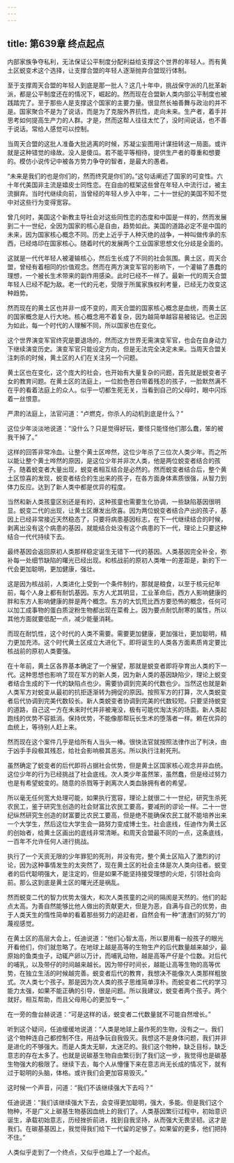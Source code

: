 ```yaml
---
---
---
```

title: 第639章 终点起点
---



内部家族争夺私利，无法保证公平制度分配利益给支撑这个世界的年轻人。而有黄土区蜕变术这个选择，让支撑合盟的年轻人逐渐抛弃合盟现行体制。

至于支撑周天合盟的年轻人到底是那一批人？这几十年中，挑战保守派的几批革新派，都是公平制度还在的情况下，崛起的。然而现在合盟新人类内部公平制度也被践踏完了。至于那些人是支撑这个国家的主要力量。很显然长袖善舞与政治的并不是。国家聚合不是为了说话，而是为了克服外界抗性，走向未来。生产者，着手并思考如何提高生产力的人群。才是，然而这帮人往往太忙了，没时间说话，也不善于说话。常给人感觉可以控制。

当周天合盟的这批人准备大批逃离的时候，苏凝尘妄图用计谋扭转这一局面。或许就是这种错觉的缘故。没人是傻瓜。若不能平等相待，提供生产者的尊重和想要的。模仿小说传记中被各方势力争夺的智者，是最大的愚者。

“未来是我们的也是你们的，然而终究是你们的。”这句话阐述了国家的可变性。六十年代美国非主流是嬉皮士同性恋。在自由的框架这些曾在年轻人中流行过，被主流摒弃。当时代继续向前，当曾经的年轻人步入中年，二十一世纪的美国不知不觉中对这些行为变得宽容。

曾几何时，美国这个新教主导社会对这些同性恋的态度和中国是一样的，然而发展到二十一世纪，全因为国家的核心是自由，趋势如此。美国的道路必定不是中国的未来，因为国家核心概念不同。历史上近乎于人种灭绝的战争，一种叫做传承的东西，已经烙印在国家核心。随着时代的发展两个工业国家思想文化分歧是全面的。

这就是一代代年轻人被灌输核心，然后生长成了不同的社会氛围。黄土区，周天合盟，曾经有着相同的价值观念。然而在两方演变军官的影响下，一个灌输了愚蠢的理想，一个被长生术带来的副作用感染。此时已经不一样了。最新一代的周天合盟年轻人已经不配为敌。老一代的元老，受限于所属家族权利考量，已经无力改变这种趋势。

然而现在的黄土区也并非一成不变的，周天合盟的国家核心概念是血统，而黄土区的国家概念是人行大地。核心概念用不着复杂，因为越简单越容易被铭记。也正因为如此，每一个时代的人理解不同，所以国家也在变化。

这个世界演变军官终究是要退场的，然而这方世界无需演变军官，也会在自身动力下继续演变历史。演变军官只能设定方向，但是无法完全决定未来。当周天合盟关注刺杀的时候，黄土区的人们在关注另一个问题。

黄土区也在变化，这个庞大的社会，也开始有大量复杂的问题，首先就是蜕变者子女的教育问题。在黄土区的法庭上，一位脸色苍白带着残忍的孩子，一脸默然满不在乎的看着法庭上的众人。似乎一切都生死无关，当看到自己的父母时，眼中闪烁着一丝恨意。

严肃的法庭上，法官问道：“卢燃克，你杀人的动机到底是什么？”

这位少年淡淡地说道：“没什么？只是觉得好玩，要怪只能怪他们那么蠢，笨的被我干掉了。”

这样的回答非常冷血。让整个黄土区哗然，这位少年杀了三位次人类少年。而之所以能让整个黄土哗然的原因，是这位少年并非次人类，他是两位蜕变者结合的孩子。随着蜕变者大量出现，蜕变者相互结合是必然的。然而蜕变者结合后，整个黄土区惊喜的发现，蜕变者结合的生出来的孩子，在各方面身体素质很强，从智力到体力反应。达到了新人类中都是优异的程度。

当然和新人类孩童区别还是有的，这种孩童也需要生化协调，一些缺陷基因很明显。蜕变二代的出现，让黄土区爆发出欣喜。因为两位蜕变者结合产出的孩子，基因上已经非常接近天然稳态了，只要将病患基因标志，在下一代继续结合的时候，剥离出没有这个病患的基因，就能结合处没有这个病患的下一代，理论上只要这种结合一代代持续下去。

最终基因会返回原初人类那样稳定诞生无错下一代的基因。人类基因完全补全，弥补每一处细节缺陷的曙光已经出现。和核战前的原初人类唯一的差距是，新的下一代会更加聪明，更加健康，强壮。

这是因为核战前，人类进化上受到一个条件制约，那就是粮食，以至于核元纪年前，每个人身上都有耐饥基因。东方人尤其明显，工业革命后，西方人影响健康的胖和东方人影响健康的胖是两个概念。东方的大饥荒比西方要恐怖的概念，任何可以加工成事物的蛋白质淀粉生物都出现在菜肴上。因为要点耐饥耐寒的属性，所以其他方面就要低配一点，减少能量消耗。

而现在耐饥性，这个时代的人类不需要。需要更加健康，更加强壮，更加聪明，精力更加充沛。这个时代黄土区成立大进化下。即将诞生的人类各方面素质肯定要比核战前的原初人类要强。

在十年前，黄土区各界基本确定了一个展望，那就是蜕变者即将孕育出人类的下一代。这种思想也影响了现在军方的新人类，因为新人类的基因缺陷少，理论上蜕变者结合生成的下一代的缺陷点也少。需要协调到完美的代数也少。当然这也就是新人类军方对蜕变从最初的抗拒逐渐转为拥促的原因。按照军方的打算，次人类蜕变者后代协调到完美代数较长。新人类蜕变者协调到完美的代数较短。只要坚持蜕变的道路，自己这一方在未来时代并非被淹没，极有可能优淘汰劣的场面。新人类起跑线的优势不容抵消。保持优势，不能像那帮玩长生术的堕落者一样。赖在优异的血统上，等待别人赶上来。

然而现在这个案件几乎是给所有人当头一棒。很快法官就按照法律作出了判决，由于凶手手段极其残忍，给社会影响极其恶劣。所以执行注射死刑。

虽然确定了蜕变者的后代即将占据社会优势，但是黄土区国家核心观念并非血统。这位少年的行为已经挑战了社会底线。次人类少年虽然笨，虽然蠢，但是经过努力也是有希望蜕变的。随意的杀戮等于剥离次人类血脉拥有者的希望。

所以毫无任何宽大处理可能，如果执行宽容，理论上就很二十一世纪，研究生杀死农民工，鉴于研究生创造的社会财富比农民工要高，要减刑的谬论一样。二十一世纪纵然研究生创造的财富要比农民工要高，但是绝不能确保农民工就不能培养出来一个大学生，然后这位大学生会一路努力变成博士生。社会底线，任迪作为黄土区的创始者，给黄土区画出的底线非常清晰。和周天合盟最不同的一点，这条底线，一百年不允许任何人进行挑战。

执行了一个天资无限的少年罪犯的死刑，并没有完，整个黄土区陷入了激烈的讨论，因为这种事情发生的太突然了，现在黄土区的社会主体是次人类向往者。蜕变者的后代聪明强大，是注定的，但是如果不能坚持接受理想的火炬，引领社会向前。那么这到底是黄土区的曙光还是祸乱。

然而蜕变二代的智力优势太强大，和次人类孩童的之间的隔阂是天然的。他们的起点太高。为善自然能够比他人做出的贡献更大，但是为恶，自满与自己的优势，由于人类天生的惰性简单的看着那些努力的追赶者，自然会有一种“渣渣们的努力”的蔑视感觉。

在黄土区的高层大会上，任迪说道：“他们心智太高，所以要用看一般孩子的眼光开看他们，你们就忽略了。在地球上越是高等的生物生产的后代数量越来越少，最原始的鱼类虫子，动辄产卵以万计，而哺乳动物，越是高等产仔是个位数。对后代的哺乳，以及带仔的时间越来越长。因为带仔时间长，越能让高等生物的高等优势，在独立生活的时候越完善。蜕变者后代的教育，我想决不能像次人类那样粗放式。次人类七个孩子。那是因为次人类的孩子思维简单淳朴。而蜕变者二代的学习能力太强，如果不能正确的引导，很是问题。所以我建议，蜕变者两个孩子。两个就好。相互帮助，而且父母用心的更加专一。”

在一旁的詹台赫说道：“可是这样的话，蜕变者二代数量就不可能自然增长。”

听到这个疑问，任迪缓缓地说道：“人类是地球上最作死的生物，没有之一。我们这个物种连自己都控制不住，用战争玩自我毁灭。我想这不是身体问题，我们并非是进化的不够强大。而是人类太无聊，太迷茫的。我们这个物种，缺乏目标，缺乏意志的存在太多了。也就是说碳基生物自由繁衍到了我们这一步，我觉得也是碳基生物强大的极限了。继续下去，每个人从懵懂下来在意志尚无长成的情况下，就有过于聪明的头脑，体格。或许我们会更加容易毁灭。”

这时候一个声音，问道：“我们不该继续强大下去吗？”

任迪说道：“我们该继续强大下去，会变得更加聪明，强大，多能。但是我们这个物种，不是广义上碳基生物基因血统上的我们了。人类基因繁衍过程中，初始意识诞生，承载初始意志，历经挫折前进，找到自我坚持，从而强大无畏坚韧。这才是我们。在碳基基因上，我觉得我们给下一代留的足够了。如果留的更多，他们把持不住。”

人类似乎走到了一个终点，又似乎也踏上了一个起点。
